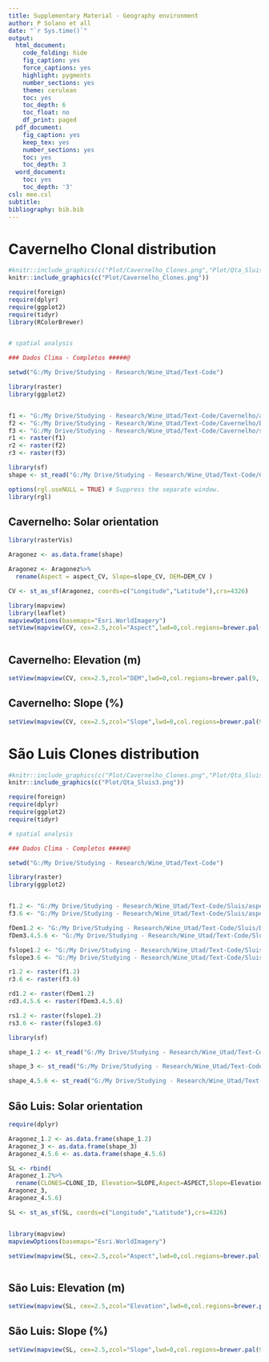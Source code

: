 ```yaml
---
title: Supplementary Material - Geography environment
author: P Solano et all
date: "`r Sys.time()`"
output:
  html_document:
    code_folding: hide
    fig_caption: yes
    force_captions: yes
    highlight: pygments
    number_sections: yes
    theme: cerulean
    toc: yes
    toc_depth: 6
    toc_float: no
    df_print: paged
  pdf_document:
    fig_caption: yes
    keep_tex: yes
    number_sections: yes
    toc: yes
    toc_depth: 3
  word_document:
    toc: yes
    toc_depth: '3'
csl: mee.csl
subtitle: 
bibliography: bib.bib
---
```


# Cavernelho Clonal distribution


<!-- Cavernelho             |  São Luís -->
<!-- :-------------------------:|:-------------------------: -->
<!-- ![](Plot/Cavernelho_Clones.png){width=90%}  |  ![](Plot/Qta_Sluis3.png){width=130%} -->



```r
#knitr::include_graphics(c("Plot/Cavernelho_Clones.png","Plot/Qta_Sluis3.png")) 
knitr::include_graphics(c("Plot/Cavernelho_Clones.png")) 


```

```r
require(foreign)
require(dplyr)
require(ggplot2)
require(tidyr)
library(RColorBrewer)


# spatial analysis

### Dados Clima - Completos #####@

setwd("G:/My Drive/Studying - Research/Wine_Utad/Text-Code")

library(raster)
library(ggplot2)


f1 <- "G:/My Drive/Studying - Research/Wine_Utad/Text-Code/Cavernelho/aspect_CV.tif"
f2 <- "G:/My Drive/Studying - Research/Wine_Utad/Text-Code/Cavernelho/DEM_CV.tif"
f3 <- "G:/My Drive/Studying - Research/Wine_Utad/Text-Code/Cavernelho/slope_CV.tif"
r1 <- raster(f1)
r2 <- raster(f2)
r3 <- raster(f3)

library(sf)
shape <- st_read("G:/My Drive/Studying - Research/Wine_Utad/Text-Code/Cavernelho/CLONES_CV.shp",quiet=TRUE)

```

```r
options(rgl.useNULL = TRUE) # Suppress the separate window.
library(rgl)
```

## Cavernelho: Solar orientation

```r

library(rasterVis)

Aragonez <- as.data.frame(shape)

Aragonez <- Aragonez%>%
  rename(Aspect = aspect_CV, Slope=slope_CV, DEM=DEM_CV )

CV <- st_as_sf(Aragonez, coords=c("Longitude","Latitude"),crs=4326)

library(mapview)
library(leaflet)
mapviewOptions(basemaps="Esri.WorldImagery")
setView(mapview(CV, cex=2.5,zcol="Aspect",lwd=0,col.regions=brewer.pal(9, "YlOrRd") )@map,zoom=18,lat=41.29383,lng=-7.72055)



```

## Cavernelho: Elevation (m)

```r


setView(mapview(CV, cex=2.5,zcol="DEM",lwd=0,col.regions=brewer.pal(9, "YlOrRd") )@map,zoom=18,lat=41.29383,lng=-7.72055)

```

## Cavernelho: Slope (%)

```r


setView(mapview(CV, cex=2.5,zcol="Slope",lwd=0,col.regions=brewer.pal(9, "YlOrRd") )@map,zoom=18,lat=41.29383,lng=-7.72055)


```

# São Luis Clones distribution

```r
#knitr::include_graphics(c("Plot/Cavernelho_Clones.png","Plot/Qta_Sluis3.png")) 
knitr::include_graphics(c("Plot/Qta_Sluis3.png")) 


```


```r
require(foreign)
require(dplyr)
require(ggplot2)
require(tidyr)

# spatial analysis

### Dados Clima - Completos #####@

setwd("G:/My Drive/Studying - Research/Wine_Utad/Text-Code")

library(raster)
library(ggplot2)


f1.2 <- "G:/My Drive/Studying - Research/Wine_Utad/Text-Code/Sluis/aspect1_2.tif"
f3.6 <- "G:/My Drive/Studying - Research/Wine_Utad/Text-Code/Sluis/aspect3_6.tif"

fDem1.2 <- "G:/My Drive/Studying - Research/Wine_Utad/Text-Code/Sluis/DEM1_2.tif"
fDem3.4.5.6 <- "G:/My Drive/Studying - Research/Wine_Utad/Text-Code/Sluis/DEM3_4_5_6.tif"

fslope1.2 <- "G:/My Drive/Studying - Research/Wine_Utad/Text-Code/Sluis/slope1_2.tif"
fslope3.6 <- "G:/My Drive/Studying - Research/Wine_Utad/Text-Code/Sluis/slope3_6.tif"

r1.2 <- raster(f1.2)
r3.6 <- raster(f3.6)

rd1.2 <- raster(fDem1.2)
rd3.4.5.6 <- raster(fDem3.4.5.6)

rs1.2 <- raster(fslope1.2)
rs3.6 <- raster(fslope3.6)

library(sf)

shape_1.2 <- st_read("G:/My Drive/Studying - Research/Wine_Utad/Text-Code/Sluis/CLONES_1_2.shp",quiet=TRUE)

shape_3 <- st_read("G:/My Drive/Studying - Research/Wine_Utad/Text-Code/Sluis/CLONES_3.shp",quiet=TRUE)

shape_4.5.6 <- st_read("G:/My Drive/Studying - Research/Wine_Utad/Text-Code/Sluis/CLONES_4_5_6.shp",quiet=TRUE)

```

## São Luis: Solar orientation

```r


require(dplyr)

Aragonez_1.2 <- as.data.frame(shape_1.2)
Aragonez_3 <- as.data.frame(shape_3)
Aragonez_4.5.6 <- as.data.frame(shape_4.5.6)

SL <- rbind(
Aragonez_1.2%>%
  rename(CLONES=CLONE_ID, Elevation=SLOPE,Aspect=ASPECT,Slope=Elevation),
Aragonez_3,
Aragonez_4.5.6)

SL <- st_as_sf(SL, coords=c("Longitude","Latitude"),crs=4326)


library(mapview)
mapviewOptions(basemaps="Esri.WorldImagery")

setView(mapview(SL, cex=2.5,zcol="Aspect",lwd=0,col.regions=brewer.pal(9, "YlOrRd") )@map,zoom=18,lat=41.15468,lng=-7.62829)



```

## São Luis: Elevation (m)

```r

setView(mapview(SL, cex=2.5,zcol="Elevation",lwd=0,col.regions=brewer.pal(9, "YlOrRd") )@map,zoom=18,lat=41.15468,lng=-7.62829)


```

## São Luis: Slope (%)

```r

setView(mapview(SL, cex=2.5,zcol="Slope",lwd=0,col.regions=brewer.pal(9, "YlOrRd") )@map,zoom=18,lat=41.15468,lng=-7.62829)


```


